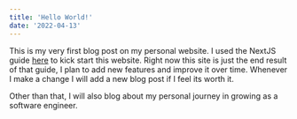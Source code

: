 ```yaml
---
title: 'Hello World!'
date: '2022-04-13'
---
```


This is my very first blog post on my personal website. I used the NextJS guide [here](https://nextjs.org/learn/basics/create-nextjs-app) to kick start this website. Right now this site is just the end result of that guide, I plan to add new features and improve it over time. Whenever I make a change I will add a new blog post if I feel its worth it.

Other than that, I will also blog about my personal journey in growing as a software engineer.

